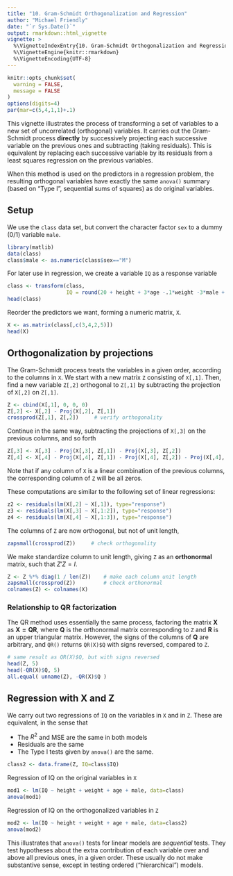 ```yaml
---
title: "10. Gram-Schmidt Orthogonalization and Regression"
author: "Michael Friendly"
date: "`r Sys.Date()`"
output: rmarkdown::html_vignette
vignette: >
  %\VignetteIndexEntry{10. Gram-Schmidt Orthogonalization and Regression}
  %\VignetteEngine{knitr::rmarkdown}
  %\VignetteEncoding{UTF-8}
---
```


```r
knitr::opts_chunk$set(
  warning = FALSE,
  message = FALSE
)
options(digits=4)
par(mar=c(5,4,1,1)+.1)
```

This vignette illustrates the process of transforming a set of variables to a new set of uncorrelated (orthogonal)
variables. It carries out the Gram-Schmidt process **directly** by successively projecting each successive variable
on the previous ones and subtracting (taking residuals).  This is equivalent by replacing each successive variable by
its residuals from a least squares regression on the previous variables.

When this method is used on the predictors in a regression problem,
the resulting orthogonal variables have exactly the same `anova()` summary (based on "Type I", sequential sums of squares) 
as do original variables.

## Setup

We use the `class` data set, but convert the character factor `sex` to a dummy (0/1) variable `male`.

```r
library(matlib)
data(class)
class$male <- as.numeric(class$sex=="M")
```

For later use in regression, we create a variable `IQ` as a response variable
```r
class <- transform(class, 
                   IQ = round(20 + height + 3*age -.1*weight -3*male + 10*rnorm(nrow(class))))
head(class)
```

Reorder the predictors we want, forming a numeric matrix, `X`.
```r
X <- as.matrix(class[,c(3,4,2,5)])
head(X)
```

## Orthogonalization by projections

The Gram-Schmidt process treats the variables in a given order, according to the columns in `X`.
We start with a new matrix `Z` consisting of `X[,1]`.
Then, find a new variable `Z[,2]` orthogonal to `Z[,1]` by subtracting the projection of `X[,2]` on `Z[,1]`.

```r
Z <- cbind(X[,1], 0, 0, 0)
Z[,2] <- X[,2] - Proj(X[,2], Z[,1])
crossprod(Z[,1], Z[,2])     # verify orthogonality
```
Continue in the same way, subtracting the projections of `X[,3]` on the previous columns, and so forth
```r
Z[,3] <- X[,3] - Proj(X[,3], Z[,1]) - Proj(X[,3], Z[,2]) 
Z[,4] <- X[,4] - Proj(X[,4], Z[,1]) - Proj(X[,4], Z[,2]) - Proj(X[,4], Z[,3])
```
Note that if any column of `X` is a linear combination of the previous columns, the corresponding
column of `Z` will be all zeros.

These computations are similar to the following set of linear regressions:
```r
z2 <- residuals(lm(X[,2] ~ X[,1]), type="response")
z3 <- residuals(lm(X[,3] ~ X[,1:2]), type="response")
z4 <- residuals(lm(X[,4] ~ X[,1:3]), type="response")
```

The columns of `Z` are now orthogonal, but not of unit length,
```r
zapsmall(crossprod(Z))     # check orthogonality
```

We make standardize column to unit length, giving `Z` as an **orthonormal** matrix, such that $Z' Z = I$.
```r
Z <- Z %*% diag(1 / len(Z))    # make each column unit length
zapsmall(crossprod(Z))         # check orthonormal
colnames(Z) <- colnames(X)
```

### Relationship to QR factorization
The QR method uses essentially the same process, factoring the matrix $\mathbf{X}$ as $\mathbf{X = Q R}$,
where $\mathbf{Q}$ is the orthonormal matrix corresponding to `Z` and $\mathbf{R}$ is an upper triangular matrix.
However, the signs of the columns of $\mathbf{Q}$ are arbitrary, and `QR()` returns `QR(X)$Q` with
signs reversed, compared to `Z`.

```r
# same result as QR(X)$Q, but with signs reversed
head(Z, 5)
head(-QR(X)$Q, 5)
all.equal( unname(Z), -QR(X)$Q )
```

## Regression with X and Z

We carry out two regressions of `IQ` on the variables in `X` and in `Z`. These are equivalent, in the sense that

- The $R^2$ and MSE are the same in both models
- Residuals are the same
- The Type I tests given by `anova()` are the same.

```r
class2 <- data.frame(Z, IQ=class$IQ)
```

Regression of IQ on the original variables in `X`
```r
mod1 <- lm(IQ ~ height + weight + age + male, data=class)
anova(mod1)
```
Regression of IQ on the orthogonalized variables in `Z`
```r
mod2 <- lm(IQ ~ height + weight + age + male, data=class2)
anova(mod2)
```

This illustrates that `anova()` tests for linear models are *sequential* tests.  They test hypotheses about the
extra contribution of each variable over and above all previous ones, in a given order.  These usually do not make
substantive sense, except in testing ordered ("hierarchical") models.
